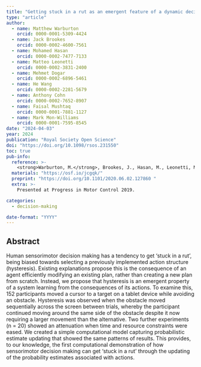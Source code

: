 ```yaml
---
title: "Getting stuck in a rut as an emergent feature of a dynamic decision-making system"
type: "article"
author: 
  - name: Matthew Warburton
    orcid: 0000-0001-5309-4424
  - name: Jack Brookes
    orcid: 0000-0002-4600-7561 
  - name: Mohamed Hasan
    orcid: 0000-0002-7477-7133
  - name: Matteo Leonetti
    orcid: 0000-0002-3831-2400
  - name: Mehmet Dogar
    orcid: 0000-0002-6896-5461
  - name: He Wang
    orcid: 0000-0002-2281-5679
  - name: Anthony Cohn
    orcid: 0000-0002-7652-8907
  - name: Faisal Mushtaq
    orcid: 0000-0001-7881-1127
  - name: Mark Mon-Williams
    orcid: 0000-0001-7595-8545
date: "2024-04-03"
year: 2024
publication: "Royal Society Open Science"
doi: "https://doi.org/10.1098/rsos.231550"
toc: true
pub-info:
  reference: >-
    <strong>Warburton, M.</strong>, Brookes, J., Hasan, M., Leonetti, M., Dogar, M., Wang, H., Cohn, A. G., Mushtaq, F., & Mon-Williams, M. (2024). Getting stuck in a rut as an emergent feature of a dynamic decision-making system. <em>Royal Society Open Science, 11</em>(4), 231550. doi: <a href="https://doi.org/10.1098/rsos.231550">10.1098/rsos.231550</a>
  materials: "https://osf.io/jcgqk/"
  preprint: "https://doi.org/10.1101/2020.06.02.127860 "
  extra: >-
    Presented at Progress in Motor Control 2019.

categories:
  - decision-making

date-format: "YYYY"
---
```


## Abstract

Human sensorimotor decision making has a tendency to get ‘stuck in a rut’, being biased towards selecting a previously implemented action structure (hysteresis). Existing explanations propose this is the consequence of an agent efficiently modifying an existing plan, rather than creating a new plan from scratch. Instead, we propose that hysteresis is an emergent property of a system learning from the consequences of its actions. To examine this, 152 participants moved a cursor to a target on a tablet device while avoiding an obstacle. Hysteresis was observed when the obstacle moved sequentially across the screen between trials, whereby the participant continued moving around the same side of the obstacle despite it now requiring a larger movement than the alternative. Two further experiments (n = 20) showed an attenuation when time and resource constraints were eased. We created a simple computational model capturing probabilistic estimate updating that showed the same patterns of results. This provides, to our knowledge, the first computational demonstration of how sensorimotor decision making can get ‘stuck in a rut’ through the updating of the probability estimates associated with actions.